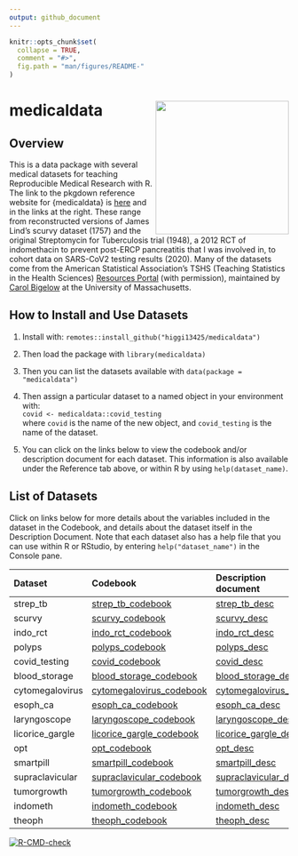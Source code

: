```yaml
---
output: github_document
---
```


<!-- README.md is generated from README.Rmd. Please edit that file -->

```r
knitr::opts_chunk$set(
  collapse = TRUE,
  comment = "#>",
  fig.path = "man/figures/README-"
)
```

# medicaldata <img src='man/figures/hex-medicaldata.png' align="right" height="240">

## Overview

This is a data package with several medical datasets for teaching Reproducible Medical Research with R. The link to the pkgdown reference website for {medicaldata} is [here](https://higgi13425.github.io/medicaldata/) and in the links at the right. These range from reconstructed versions of James Lind's scurvy dataset (1757) and the original Streptomycin for Tuberculosis trial (1948), a 2012 RCT of indomethacin to prevent post-ERCP pancreatitis that I was involved in, to cohort data on SARS-CoV2 testing results (2020). Many of the datasets come from the American Statistical Association's TSHS (Teaching Statistics in the Health Sciences) [Resources Portal](https://www.causeweb.org/tshs/category/dataset/) (with permission), maintained by [Carol Bigelow](https://www.umass.edu/sphhs/person/carol-bigelow) at the University of Massachusetts.

## How to Install and Use Datasets
1. Install with: `remotes::install_github("higgi13425/medicaldata")`     
2. Then load the package with `library(medicaldata)`    
3. Then you can list the datasets available with `data(package = "medicaldata")`    

4. Then assign a particular dataset to a named object in your environment with: <br>
`covid <- medicaldata::covid_testing` <br>
where `covid` is the name of the new object,
and `covid_testing` is the name of the dataset.<br>

5. You can click on the links below to view the codebook and/or description document for each dataset. This information is also available under the Reference tab above, or within R by using `help(dataset_name)`. <br>


## List of Datasets
Click on links below for more details about the variables included in the dataset in the Codebook, and details about the dataset itself in the Description Document. Note that each dataset also has a help file that you can use within R or RStudio, by entering `help("dataset_name")` in the Console pane.

| Dataset         | Codebook                 | Description document          |
|:----------------|:-------------------------|:-------------------------|
|strep_tb|[strep_tb_codebook](https://github.com/higgi13425/medicaldata/blob/master/man/codebooks/strep_tb_codebook.pdf)|[strep_tb_desc](https://github.com/higgi13425/medicaldata/blob/master/man/description_docs/strep_tb_desc.pdf)|
|scurvy|[scurvy_codebook](https://github.com/higgi13425/medicaldata/blob/master/man/codebooks/scurvy_codebook.pdf)| [scurvy_desc](https://github.com/higgi13425/medicaldata/blob/master/man/description_docs/scurvy_desc.pdf)|
|indo_rct|[indo_rct_codebook](https://github.com/higgi13425/medicaldata/blob/master/man/codebooks/indo_rct_codebook.pdf)|[indo_rct_desc](https://github.com/higgi13425/medicaldata/blob/master/man/description_docs/indo_rct_desc.pdf)|
|polyps|[polyps_codebook](https://github.com/higgi13425/medicaldata/blob/master/man/codebooks/polyps_codebook.pdf)|[polyps_desc](https://github.com/higgi13425/medicaldata/blob/master/man/description_docs/polyps_desc.pdf)|
| covid_testing    | [covid_codebook](https://github.com/higgi13425/medicaldata/blob/master/man/codebooks/covid_testing_codebook.pdf)     |[covid_desc](https://github.com/higgi13425/medicaldata/blob/master/man/description_docs/covid_desc.pdf)  |
| blood_storage   | [blood_storage_codebook](https://www.causeweb.org/tshs/datasets/Blood%20Storage%20Data%20Dictionary.pdf)| [blood_storage_desc](https://www.causeweb.org/tshs/datasets/Blood%20Storage%20Dataset%20Introduction.pdf)   |
| cytomegalovirus | [cytomegalovirus_codebook](https://www.causeweb.org/tshs/datasets/Cytomegalovirus%20Data%20Dictionary.pdf)| [cytomegalovirus_desc](https://www.causeweb.org/tshs/datasets/Cytomegalovirus%20Dataset%20Introduction.pdf)  |
| esoph_ca|[esoph_ca_codebook](https://github.com/higgi13425/medicaldata/blob/master/man/codebooks/esoph_codebook.pdf) |  [esoph_ca_desc](https://github.com/higgi13425/medicaldata/blob/master/man/description_docs/esoph_desc.pdf) |
| laryngoscope    |[laryngoscope_codebook](https://www.causeweb.org/tshs/datasets/Laryngoscope%20Data%20Dictionary.pdf)| [laryngoscope_desc](https://www.causeweb.org/tshs/datasets/Laryngoscope%20Dataset%20Introduction.pdf)  |
| licorice_gargle | [licorice_gargle_codebook](https://www.causeweb.org/tshs/datasets/Licorice%20Gargle%20Data%20Dictionary.pdf)| [licorice_gargle_desc](https://www.causeweb.org/tshs/datasets/Licorice%20Gargle%20Dataset%20Introduction.pdf) |
| opt             | [opt_codebook](https://www.causeweb.org/tshs/datasets/OPT_Data_Dictionary.pdf)| [opt_desc](https://www.causeweb.org/tshs/datasets/OPT_Dataset_Introduction.pdf)      |
| smartpill       | [smartpill_codebook](https://www.causeweb.org/tshs/datasets/Smart%20Pill%20Data%20Dictionary.pdf)| [smartpill_desc](https://www.causeweb.org/tshs/datasets/Smart%20Pill%20Dataset%20Introduction.pdf)     |
| supraclavicular | [supraclavicular_codebook](https://www.causeweb.org/tshs/datasets/Supraclavicular%20Data%20Dictionary.pdf)| [supraclavicular_desc](https://www.causeweb.org/tshs/datasets/Supraclavicular%20Dataset%20Introduction.pdf)    |
| tumorgrowth     | [tumorgrowth_codebook](https://www.causeweb.org/tshs/datasets/tumorgrowth_dictionary.pdf)| [tumorgrowth_desc](https://www.causeweb.org/tshs/datasets/tumorgrowth_introduction.pdf) |
| indometh        | [indometh_codebook](https://github.com/higgi13425/medicaldata/blob/master/man/codebooks/indometh_codebook.pdf)         |   [indometh_desc](https://github.com/higgi13425/medicaldata/blob/master/man/description_docs/indometh_desc.pdf)       |
| theoph          | [theoph_codebook](https://github.com/higgi13425/medicaldata/blob/master/man/codebooks/theoph_codebook.pdf)         |   [ theoph_desc](https://github.com/higgi13425/medicaldata/blob/master/man/description_docs/theoph_desc.pdf)  |


<!-- badges: start -->
[![R-CMD-check](https://github.com/higgi13425/medicaldata/workflows/R-CMD-check/badge.svg)](https://github.com/higgi13425/medicaldata/actions)
<!-- badges: end -->



